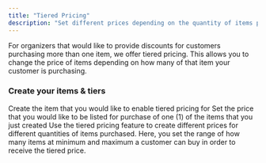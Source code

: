 ```yaml
---
title: "Tiered Pricing"
description: "Set different prices depending on the quantity of items purchased"
---
```


For organizers that would like to provide discounts for customers purchasing more than one item, we offer tiered pricing. This allows you to change the price of items depending on how many of that item your customer is purchasing.

### Create your items & tiers

<Steps>
  <Step title="Create a ticket or table">
    Create the item that you would like to enable tiered pricing for
  </Step>
  <Step title="Set the base price">
    Set the price that you would like to be listed for purchase of one (1) of the items that you just created
  </Step>
  <Step title="Build your tier">
    Use the tiered pricing feature to create different prices for different quantities of items purchased. Here, you set the range of how many items at minimum and maximum a customer can buy in order to receive the tiered price.
  </Step>
</Steps>